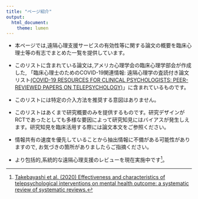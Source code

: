 ```yaml
---
title: "ページ紹介"
output:
  html_document:
    theme: lumen
---
```

  
  
  
      
- 本ページでは,遠隔心理支援サービスの有効性等に関する論文の概要を臨床心理士等の有志でまとめた一覧を提供しています。

- このリストに含まれている論文は,アメリカ心理学会の臨床心理学部会が作成した, 「臨床心理士のためのCOVID-19関連情報: 遠隔心理学の査読付き論文リスト[(COVID-19 RESOURCES FOR CLINICAL PSYCHOLOGISTS: PEER-REVIEWED PAPERS ON TELEPSYCHOLOGY)](https://www.div12.org/telepsychology-resources/)」に含まれているものです。

- このリストには特定の介入方法を推奨する意図はありません。
- このリストはあくまで研究概要のみを提供するものです。研究デザインがRCTであったとしても多様な要因によって研究知見にはバイアスが発生しえます。研究知見を臨床活用する際には論文本文をご参照ください。

- 情報共有の速度を優先していることから抽出情報に不備がある可能性がありますので, お気づきの箇所がありましたらご指摘ください。

- より包括的,系統的な遠隔心理支援のレビューを現在実施中です[^1]。

[^1]:[Takebayashi et al. (2020) Effectiveness and characteristics of telepsychological interventions on mental health outcome: a systematic review of systematic reviews.](https://osf.io/3eztp/)




